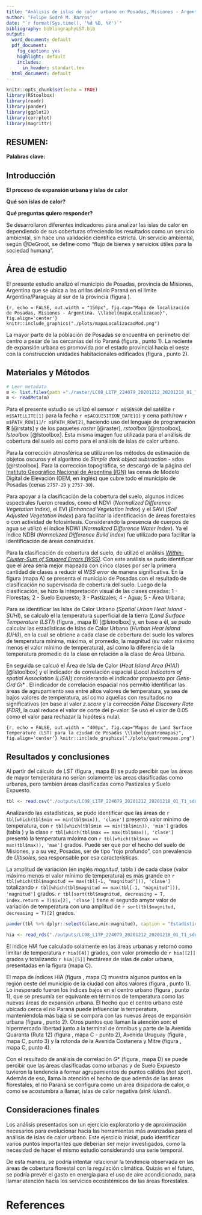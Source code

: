 ```yaml
---
title: "Análisis de islas de calor urbano en Posadas, Misiones - Argentina"
author: "Felipe Sodré M. Barros"
date: "`r format(Sys.time(), '%d %B, %Y')`"
bibliography: bibliographyLST.bib
output:
  word_document: default
  pdf_document: 
    fig_caption: yes
    highlight: default
    includes:
      in_header: standart.tex
  html_document: default
---
```


```r
knitr::opts_chunk$set(echo = TRUE)
library(RStoolbox)
library(readr)
library(pander)
library(ggplot2)
library(corrplot)
library(magrittr)
```

## RESUMEN:
**Palabras clave:**

## Introducción  

**El proceso de expansión urbana y islas de calor**

**Qué son islas de calor?**

**Qué preguntas quiero responder?**

Se desarrollaron diferentes indicadores para analizar las islas de calor en dependiendo de sus coberturas ofreciendo los resultados como un servicio ambiental, sin hace una validación científica estricta. Un  servicio ambiental, según @DeGroot, se define como “flujo de bienes y servicios útiles para la sociedad humana”.

## Área de estudio

El presente estudio analizó el municipio de Posadas, provincia de Misiones, Argentina que se ubica a las orillas del río Paraná en el límite Argentina/Paraguay al sur de la provincia (figura \ref{mapaLocalizacao}).

```{r, echo = FALSE, out.width = "150px", fig.cap="Mapa de localización de Posadas, Misiones - Argentina. \\label{mapaLocalizacao}", fig.align='center'}
knitr::include_graphics("./plots/mapaLocalizacaoMod.png")
```

La mayor parte de la población de Posadas se encuentra en perímetro del centro a pesar de las cercanías del río Paraná (figura \ref{mapaLocalizacao}, punto 1). La reciente de expansión urbana es promovida por el estado provincial hacia el oeste con la construcción unidades habitacionales edificados (figura \ref{mapaLocalizacao}, punto 2).

## Materiales y Métodos

```r
# Leer metadata
m <- list.files(path ="./raster/LC08_L1TP_224079_20201212_20201218_01_T1/", pattern ="_MTL.txt$", recursive = TRUE, full.names = TRUE)
m <- readMeta(m)
```

Para el presente estudio se utilizó el sensor `r m$SENSOR` del  satélite `r m$SATELLITE[1]` para la fecha `r m$ACQUISITION_DATE[1]` y cena path/row `r m$PATH_ROW[1]`/`r m$PATH_ROW[2]`, haciendo uso del lenguaje de programación **R** [@rstats] y de los paquetes *raster* [@raster], *rstoolbox* [@rstoolbox], *lstoolbox* [@lstoolbox]. Esta misma imagen fue utilizada para el análisis de cobertura del suelo así como para el análisis de islas de calor urbano.

Para la corrección atmosférica se utilizaron los métodos de estimación de objetos oscuros y el algoritmo de *Simple dark object subtraction* - sdos [@rstoolbox]. Para la corrección topográfica, se descargó de la página del [Instituto Geográfico Nacional de Argentina (IGN)](https://www.ign.gob.ar/category/tem%C3%A1tica/geodesia/mde-ar) las cenas de Modelo Digital de Elevación (DEM, en inglés) que cubre todo el municipio de Posadas (cenas `2757-29` y `2757-30`).

Para apoyar a la clasificación de la cobertura del suelo, algunos índices espectrales fueron creados, como el NDVI (*Normalized Difference Vegetation Index*), el EVI (*Enhanced Vegetation Index*) y el SAVI (*Soil Adjusted Vegetation Index*) para facilitar la identificación de áreas forestales o con actividad de fotosíntesis. Considerando la presencia de cuerpos de agua se utilizó el índice NDWI (*Normalized Difference Water Index*). Ya el índice NDBI (*Normalized Difference Build Index*) fue utilizado para facilitar la identificación de áreas construidas.

Para la clasificación de cobertura del suelo, de utilizó el análisis [*Within-Cluster-Sum of Squared Errors (WSS)*](https://medium.com/analytics-vidhya/how-to-determine-the-optimal-k-for-k-means-708505d204eb). Con este análisis se pudo identificar que el área sería mejor mapeada con cinco clases por ser la primera cantidad de clases a reducir el *WSS error* de manera significativa. En la figura \ref{quatromapas} (mapa A) se presenta el municipio de Posadas con el resultado de clasificación no supervisada de cobertura del suelo. Luego de la clasificación, se hizo la intepretación visual de las clases creadas: 1 - Florestas; 2 - Suelo Expuesto; 3 - Pastizales; 4 - Agua; 5 - Área Urbana;

Para se identificar las Islas de Calor Urbano (*Spatial Urban Heat Island - SUHI*), se calculó el la temperatura superficial de la tierra (*Land Surface Temperature (LST)*) (figura \ref{quatromapas}, mapa B) [@lstoolbox] y, en base a él, se pudo calcular las estadísticas de Islas de Calor Urbano (*Hurban Heat Island (UHI)*), en la cual se obtiene a cada clase de cobertura del suelo los valores de temperatura mínima, máxima, el promedio, la magnitud (su valor máximo menos el valor mínimo de temperatura), así como la diferencia de la temperatura promedio de la clase en relación a la clase de Área Urbana.

En seguida se calcuó el Área de Isla de Calor (*Heat Island Area (HIA)*) [@lstoolbox] y el indicador de correlación espacial  (*Local Indicators of spatial Association (LISA)*) considerando el indicador propuesto por *Getis-Ord Gi\** . El indicador de correlación espacial nos permitió identificar las áreas de agrupamiento sea entre altos valores de temperatura, ya sea de bajos valores de temperatura, así como aquellas con resultados no significativos (en base al valor *z.score* y la corrección *False Discovery Rate (FDR)*, la cual reduce el valor de corte del p-valor. Se usó el valor de 0.05 como el valor para rechazar la hipótesis nula).

```{r, echo = FALSE, out.width = "400px", fig.cap="Mapas de Land Surface Temperature (LST) para la ciudad de Posadas \\label{quatromapas}", fig.align='center'}
knitr::include_graphics("./plots/quatromapas.png")
```

## Resultados y conclusiones

Al partir del cálculo de *LST* (figura \ref{quatromapas}, mapa B) se pudo percibir que las áreas de mayor temperatura no serían solamente las areas clasificadas como urbanas, pero también áreas clasificadas como Pastizales y Suelo Expuesto.


```r
tbl <- read.csv("./outputs/LC08_L1TP_224079_20201212_20201218_01_T1_sdos_clip_uhi_stats.csv")
```

Analizando las estadísticas, se pudo identificar que las áreas de `r tbl[which(tbl$min == min(tbl$min)), 'clase']` presentó valor mínimo de temperatura, con `r tbl[which(tbl$min == min(tbl$min)), 'min']` grados (tabla \ref{tab:MyLabel}) y la clase `r tbl[which(tbl$max == max(tbl$max)), 'clase']` presentó la temperatura máxima con `r tbl[which(tbl$max == max(tbl$max)), 'max']` grados. Puede ser que por el hecho del suelo de Misiones, y a su vez, Posadas, ser de tipo "rojo profundo", con prevalencia de *Ultisoles*, sea responsable por esa características.

La amplitud de variación (en inglés *magnitud*, tabla \ref{tab:MyLabel}) de cada clase (valor máximo menos el valor mínimo de temperatura) es más grande en `r tbl[which(tbl$magnitud == max(tbl[-1, "magnitud"])), 'clase']`  totalizando `r tbl[which(tbl$magnitud == max(tbl[-1, "magnitud"])), 'magnitud']` grados. `r tbl[sort(tbl$magnitud, decreasing = T, index.return = T)$ix[2], 'clase']` tiene el segundo amyor valor de variación de temperatura con una amplitud de `r sort(tbl$magnitud, decreasing = T)[2]` grados. 

```r
pander(tbl %>% dplyr::select(clase,min:magnitud), caption = "Estadísticas de UHI identificando para cada clase de cobertura del suelo los valores mínimos, máximos, medios y desvio estándar, así como la diferencia entre el valor promedio en relación al promedio de la clase urbana, y la magnitud de cambio de cada clase (su valor máximo menos el valor mínimo de temperatura)  \\label{tab:MyLabel}")
```

```r
hia <- read_rds("./outputs/LC08_L1TP_224079_20201212_20201218_01_T1_sdos_clip_hia")
```

El índice *HIA* fue calculado solamente en las áreas urbanas y retornó como limitar de temperatura `r hia[[4]]` grados, con valor promedio de `r hia[[2]]` grados y totalizando `r hia[[5]]` hectáreas de islas de calor urbana, presentadas en la figura \ref{quatromapas} (mapa C).

El mapa de índices HIA (figura \ref{quatromapas}, mapa C) muestra algunos puntos en la región oeste del municipio de la ciudad con altos valores (figura \ref{quatromapas}, punto 1). Lo inesperado fueron los índices bajos en el centro urbano (figura \ref{mapaLocalizacao}, punto 1), que se presumía ser equivante en términos de temperatura como las nuevas áreas de expansión urbana. El hecho que el centro urbano esté ubicado cerca el río Paraná puede influenciar la temperatura, manteniéndola más baja si se compara con las nuevas áreas de expansión urbana (figura \ref{mapaLocalizacao}, punto 2). Otros puntos que llaman la atención son: el hipermercado libertad junto a la terminal de ómnibus y parte de la Avenida Quaranta (Ruta 12) (figura \ref{quatromapas}, mapa C - punto 2), Avenida Uruguay (figura \ref{quatromapas}, mapa C, punto 3) y la rotonda de la Avenida Costanera y Mitre (figura \ref{quatromapas}, mapa C, punto 4).

Con el resultado de análisis de correlación *G*\*  (figura \ref{quatromapas}, mapa D) se puede percibir que las áreas clasificadas como urbanas y de Suelo Expuesto tuvieron la tendencia a formar agrupamientos de puntos cálidos (*hot spot*). Además de eso, llama la atención el hecho de que además de las áreas florestales, el río Paraná se configura como un área disipadora de calor, o como se acostumbra a llamar, islas de calor negativa (*sink island*).

## Consideraciones finales

Los análisis presentados son un ejercicio exploratorio y de aproximación necesarios para evolucionar hacia las herramientas más avanzadas para el análisis de islas de calor urbano. Este ejercicio inicial, pudo identificar varios puntos importantes que deberían ser mejor investigados, como la necesidad de hacer el mismo estudio considerando una serie temporal. 

De esta manera, se podría intentar relacionar la tendencia observada en las áreas de cobertura florestal con la regulación climática. Quizás en el futuro, se podría prevér el gasto en energía para el uso de aire acondicionado, para llamar atención hacia los servicios ecosistémicos de las áreas florestales.

# References